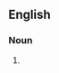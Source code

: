 {{also|hessians}}

==English==

===Noun===
{{head|en|noun plural form}}

# {{plural of|Hessian|lang=en}}